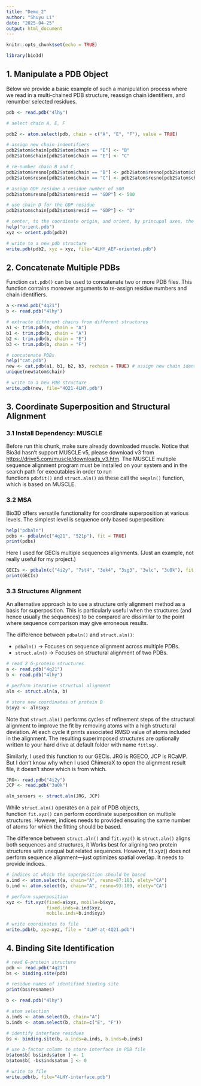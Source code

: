 ```yaml
---
title: "Demo_2"
author: "Shuyu Li"
date: "2025-04-25"
output: html_document
---
```


```r
knitr::opts_chunk$set(echo = TRUE)

```

```r
library(bio3d)
```

## 1. Manipulate a PDB Object

Below we provide a basic example of such a manipulation process where we read in a multi-chained PDB structure, reassign chain identifiers, and renumber selected residues.

```r
pdb <- read.pdb("4lhy")

# select chain A, E, F

pdb2 <- atom.select(pdb, chain = c("A", "E", "F"), value = TRUE)

# assign new chain indentifiers
pdb2$atom$chain[pdb2$atom$chain == "E"] <- "B"
pdb2$atom$chain[pdb2$atom$chain == "E"] <- "C"

# re-number chain B and C
pdb2$atom$resno[pdb2$atom$chain == "B"] <- pdb2$atom$resno[pdb2$atom$chain == "B"] - 156
pdb2$atom$resno[pdb2$atom$chain == "C"] <- pdb2$atom$resno[pdb2$atom$chain == "C"] - 156

# assign GDP residue a residue number of 500
pdb2$atom$resno[pdb2$atom$resid == "GDP"] <- 500

# use chain D for the GDP residue
pdb2$atom$chain[pdb2$atom$resid == "GDP"] <- "D"

# center, to the coordinate origin, and orient, by princupal axes, the coordinates of a given PDB structure or xyz vector.
help("orient.pdb")
xyz <- orient.pdb(pdb2)

# write to a new pdb structure
write.pdb(pdb2, xyz = xyz, file="4LHY_AEF-oriented.pdb")
```

## 2. Concatenate Multiple PDBs

Function `cat.pdb()` can be used to concatenate two or more PDB files. This function contains moreover arguments to re-assign residue numbers and chain identifiers.

```r
a <-read.pdb("4q21")
b <- read.pdb("4lhy")

# extracte different chains from different structures
a1 <- trim.pdb(a, chain = "A")
b1 <- trim.pdb(b, chain = "A")
b2 <- trim.pdb(b, chain = "E")
b3 <- trim.pdb(b, chain = "F")

# concatenate PDBs
help("cat.pdb")
new <- cat.pdb(a1, b1, b2, b3, rechain = TRUE) # assign new chain identifiers to all smaller PDB structures
unique(new$atom$chain)

# write to a new PDB structure
write.pdb(new, file="4Q21-4LHY.pdb")
```

## 3. Coordinate Superposition and Structural Alignment

### 3.1 Install Dependency: MUSCLE

Before run this chunk, make sure already downloaded muscle. Notice that Bio3d hasn't support MUSCLE v5, please download v3 from <https://drive5.com/muscle/downloads_v3.htm>. The MUSCLE multiple sequence alignment program must be installed on your system and in the search path for executables in order to run functions `pdbfit()` and `struct.aln()` as these call the `seqaln()` function, which is based on MUSCLE. 

### 3.2 MSA

Bio3D offers versatile functionality for coordinate superposition at various levels. The simplest level is sequence only based superposition:

```r
help("pdbaln")
pdbs <- pdbaln(c("4q21", "521p"), fit = TRUE)
print(pdbs)
```

Here I used for GECIs multiple sequences alignments. (Just an example, not really useful for my project.)

```r
GECIs <- pdbaln(c("4i2y", "7st4", "3ek4", "3sg3", "3wlc", "3u0k"), fit = TRUE)
print(GECIs)
```

### 3.3 Structures Alignment

An alternative approach is to use a structure only alignment method as a basis for superposition. This is particularly useful when the structures (and hence usually the sequences) to be compared are dissimilar to the point where sequence comparison may give erroneous results.

The difference between `pdbaln()` and `struct.aln()`:

-   `pdbaln()` → Focuses on sequence alignment across multiple PDBs.
-   `struct.aln()` → Focuses on structural alignment of two PDBs.

```r
# read 2 G-protein structures
a <- read.pdb("4q21")
b <- read.pdb("4lhy")

# perform iterative structual alignment
aln <- struct.aln(a, b)

# store new coordinates of protein B
b$xyz <- aln$xyz
```

Note that `struct.aln()` performs cycles of refinement steps of the structural alignment to improve the fit by removing atoms with a high structural deviation. At each cycle it prints associated RMSD value of atoms included in the alignment. The resulting superimposed structures are optionally written to your hard drive at default folder with name `fitlsq/`.

Similarly, I used this function to our GECIs. JRG is RGECO, JCP is RCaMP. But I don't know why when I used ChimeraX to open the alignment result file, it doesn't show which is from which.

```r
JRG<- read.pdb("4i2y")
JCP <- read.pdb("3u0k")

aln_sensors <- struct.aln(JRG, JCP)
```

While `struct.aln()` operates on a pair of PDB objects, function `fit.xyz()` can perform coordinate superposition on multiple structures. However, indices needs to provided ensuring the same number of atoms for which the fitting should be based. 

The difference between `struct.aln()` and `fit.xyz()` is `struct.aln()` aligns both sequences and structures, it Works best for aligning two protein structures with unequal but related sequences. However, fit.xyz() does not perform sequence alignment—just optimizes spatial overlap. It needs to provide indices.

```r
# indices at which the superposition should be based
a.ind <- atom.select(a, chain="A", resno=87:103, elety="CA")
b.ind <- atom.select(b, chain="A", resno=93:109, elety="CA")

# perform superposition
xyz <- fit.xyz(fixed=a$xyz, mobile=b$xyz,
               fixed.inds=a.ind$xyz,
               mobile.inds=b.ind$xyz)

# write coordinates to file
write.pdb(b, xyz=xyz, file = "4LHY-at-4Q21.pdb")
```

## 4. Binding Site Identification

```r
# read G-protein structure
pdb <- read.pdb("4q21")
bs <- binding.site(pdb)
```

```r
# residue names of identified binding site
print(bs$resnames)
```

```r
b <- read.pdb("4lhy")

# atom selection
a.inds <- atom.select(b, chain="A")
b.inds <- atom.select(b, chain=c("E", "F"))

# identify interface residues
bs <- binding.site(b, a.inds=a.inds, b.inds=b.inds)

# use b-factor column to store interface in PDB file
b$atom$b[ bs$inds$atom ] <- 1
b$atom$b[ -bs$inds$atom ] <- 0

# write to file
write.pdb(b, file="4LHY-interface.pdb")
```
